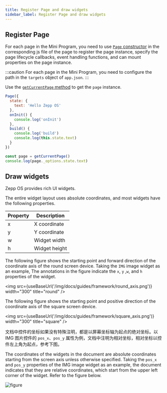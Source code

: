 ```yaml
---
title: Register Page and draw widgets
sidebar_label: Register Page and draw widgets
---
```


## Register Page

For each page in the Mini Program, you need to use [`Page` constructor](../../../reference/device-app-api/newAPI/global/Page.mdx) in the corresponding js file of the page to register the page instance, specify the page lifecycle callbacks, event handling functions, and can mount properties on the page instance.

:::caution
For each page in the Mini Program, you need to configure the path in the `targets` object of `app.json`.
:::

Use the [`getCurrentPage` method](../../../reference/device-app-api/newAPI/global/getCurrentPage.mdx) to get the `page` instance.

```js title="page.js"
Page({
  state: {
    text: 'Hello Zepp OS'
  },
  onInit() {
    console.log('onInit')
  },
  build() {
    console.log('build')
    console.log(this.state.text)
  }
})

const page = getCurrentPage()
console.log(page._options.state.text)
```

## Draw widgets

Zepp OS provides rich UI widgets.

The entire widget layout uses absolute coordinates, and most widgets have the following properties.

| Property | Description     |
| ---- | -------- |
| x    | X coordinate   |
| y    | Y coordinate   |
| w    | Widget width |
| h    | Widget height |

The following figure shows the starting point and forward direction of the coordinate axis of the round screen device. Taking the `IMG` image widget as an example, The annotations in the figure indicate the `x`, `y` ,`w`, and `h` properties of the widget.

<img
  src={useBaseUrl('/img/docs/guides/framework/round_axis.png')}
  width="300"
  title="round"
/>

The following figure shows the starting point and positive direction of the coordinate axis of the square screen device.

<img
  src={useBaseUrl('/img/docs/guides/framework/square_axis.png')}
  width="300"
  title="square"
/>

文档中控件的坐标如果没有特殊注明，都是以屏幕坐标轴为起点的绝对坐标。以 IMG 图片控件的 `pos_x`、`pos_y` 属性为例，文档中注明为相对坐标，相对坐标以控件左上角为起点，参考下图。

The coordinates of the widgets in the document are absolute coordinates starting from the screen axis unless otherwise specified. Taking the `pos_x` and `pos_y` properties of the IMG image widget as an example, the document indicates that they are relative coordinates, which start from the upper left corner of the widget. Refer to the figure below.

![figure](/img/api/img_pos.jpg)
